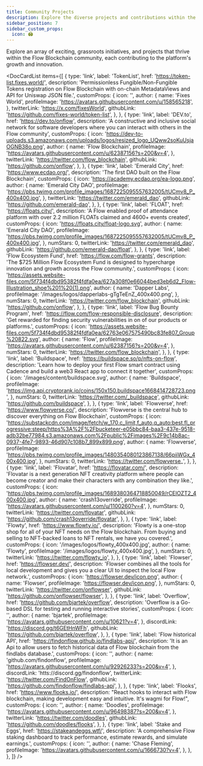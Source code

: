 ```yaml
---
title: Community Projects
description: Explore the diverse projects and contributions within the Flow Blockchain community.
sidebar_position: 7
sidebar_custom_props:
  icon: 🏟️
---
```



Explore an array of exciting, grassroots initiatives, and projects that thrive within the Flow Blockchain community, each contributing to the platform's growth and innovation.

<DocCardList
  items={[
    {
      type: 'link',
      label: 'TokenList',
      href: 'https://token-list.fixes.world/',
      description:
        'Permissionless Fungible/Non-Fungible Tokens registration on Flow Blockchain with on-chain MetadataViews and API for Uniswap JSON file.',
      customProps: {
        icon: '',
        author: {
          name: 'Fixes World',
          profileImage: 'https://avatars.githubusercontent.com/u/158565218',
        },
        twitterLink: 'https://x.com/fixesWorld',
        githubLink: 'https://github.com/fixes-world/token-list',
      },
    },
    {
      type: 'link',
      label: 'DEV.to',
      href: 'https://dev.to/onflow',
      description:
        'A constructive and inclusive social network for software developers where you can interact with others in the Flow community',
      customProps: {
        icon: 'https://dev-to-uploads.s3.amazonaws.com/uploads/logos/resized_logo_UQww2soKuUsjaOGNB38o.png',
        author: {
          name: 'Flow Blockchain',
          profileImage:
            'https://avatars.githubusercontent.com/u/62387156?s=200&v=4',
        },
        twitterLink: 'https://twitter.com/flow_blockchain',
        githubLink: 'https://github.com/onflow',
      },
    },
    {
      type: 'link',
      label: 'Emerald City',
      href: 'https://www.ecdao.org/',
      description: 'The first DAO built on the Flow Blockchain',
      customProps: {
        icon: 'https://academy.ecdao.org/ea-logo.png',
        author: {
          name: 'Emerald City DAO',
          profileImage:
            'https://pbs.twimg.com/profile_images/1687225095557632005/tUCmv8_P_400x400.jpg',
        },
        twitterLink: 'https://twitter.com/emerald_dao',
        githubLink: 'https://github.com/emerald-dao',
      },
    },
    {
      type: 'link',
      label: 'FLOAT',
      href: 'https://floats.city/',
      description:
        'A Flow enabled proof of attendance platform with over 2.2 million FLOATs claimed and 4600+ events created',
      customProps: {
        icon: 'https://floats.city/float-logo.svg',
        author: {
          name: 'Emerald City DAO',
          profileImage:
            'https://pbs.twimg.com/profile_images/1687225095557632005/tUCmv8_P_400x400.jpg',
        },
        numStars: 0,
        twitterLink: 'https://twitter.com/emerald_dao',
        githubLink: 'https://github.com/emerald-dao/float',
      },
    },
    {
      type: 'link',
      label: 'Flow Ecosystem Fund',
      href: 'https://flow.com/flow-grants',
      description:
        'The $725 Million Flow Ecosystem Fund is designed to hypercharge innovation and growth across the Flow community.',
      customProps: {
        icon: 'https://assets.website-files.com/5f734f4dbd95382f4fdfa0ea/627a308f0e66044bed3eb6d2_Flow-Illustration_shoe%201%20(1).png',
        author: {
          name: 'Dapper Labs',
          profileImage: '/images/logos/dapperlabs-gTgTeEnZ_400x400.png',
        },
        numStars: 0,
        twitterLink: 'https://twitter.com/flow_blockchain',
        githubLink: 'https://github.com/onflow',
      },
    },
    {
      type: 'link',
      label: 'Flow Bug Bounty Program',
      href: 'https://flow.com/flow-responsible-disclosure',
      description:
        'Get rewarded for finding security vulnerabilities in on of our products or platforms.',
      customProps: {
        icon: 'https://assets.website-files.com/5f734f4dbd95382f4fdfa0ea/62763e067575490bc83fe807_Group%20822.svg',
        author: {
          name: 'Flow',
          profileImage:
            'https://avatars.githubusercontent.com/u/62387156?s=200&v=4',
        },
        numStars: 0,
        twitterLink: 'https://twitter.com/flow_blockchain',
      },
    },
    {
      type: 'link',
      label: 'Buildspace',
      href: 'https://buildspace.so/p/nfts-on-flow',
      description:
        'Learn how to deploy your first Flow smart contract using Cadence and build a web3 React app to connect it together',
      customProps: {
        icon: '/images/content/buildspace.svg',
        author: {
          name: 'Buildspace',
          profileImage:
            'https://img.api.cryptorank.io/coins/150x150.buildspace1668414728723.png',
        },
        numStars: 0,
        twitterLink: 'https://twitter.com/_buildspace',
        githubLink: 'https://github.com/buildspace',
      },
    },
    {
      type: 'link',
      label: 'Flowverse',
      href: 'https://www.flowverse.co/',
      description:
        'Flowverse is the central hub to discover everything on Flow Blockchain',
      customProps: {
        icon: 'https://substackcdn.com/image/fetch/w_170,c_limit,f_auto,q_auto:best,fl_progressive:steep/https%3A%2F%2Fbucketeer-e05bbc84-baa3-437e-9518-adb32be77984.s3.amazonaws.com%2Fpublic%2Fimages%2F9c14b8ac-0937-4fe7-9893-46d907c108b7_899x899.png',
        author: {
          name: 'Flowverse',
          profileImage:
            'https://pbs.twimg.com/profile_images/1480354080123867138/66piiWGx_400x400.jpg',
        },
        numStars: 0,
        twitterLink: 'https://twitter.com/flowverse_',
      },
    },
    {
      type: 'link',
      label: 'Flovatar',
      href: 'https://flovatar.com/',
      description:
        'Flovatar is a next generation NFT creativity platform where people can become creator and make their characters with any combination they like.',
      customProps: {
        icon: 'https://pbs.twimg.com/profile_images/1689380364718850049/rCElOZT2_400x400.jpg',
        author: {
          name: 'crash13override',
          profileImage: 'https://avatars.githubusercontent.com/u/1100260?v=4',
        },
        numStars: 0,
        twitterLink: 'https://twitter.com/flovatar',
        githubLink: 'https://github.com/crash13override/flovatar',
      },
    },
    {
      type: 'link',
      label: 'Flowty',
      href: 'https://www.flowty.io/',
      description:
        'Flowty is a one-stop shop for all of your NFT needs on the Flow blockchain. From buying and selling to NFT-backed loans to NFT rentals, we have you covered.',
      customProps: {
        icon: '/images/logos/flowty_400x400.jpg',
        author: {
          name: 'Flowty',
          profileImage: '/images/logos/flowty_400x400.jpg',
        },
        numStars: 0,
        twitterLink: 'https://twitter.com/flowty_io',
      },
    },
    {
      type: 'link',
      label: 'Flowser',
      href: 'https://flowser.dev/',
      description:
        'Flowser combines all the tools for local development and gives you a clear UI to inspect the local Flow network.',
      customProps: {
        icon: 'https://flowser.dev/icon.png',
        author: {
          name: 'Flowser',
          profileImage: 'https://flowser.dev/icon.png',
        },
        numStars: 0,
        twitterLink: 'https://twitter.com/onflowser',
        githubLink: 'https://github.com/onflowser/flowser',
      },
    },
    {
      type: 'link',
      label: 'Overflow',
      href: 'https://github.com/bjartek/overflow',
      description:
        'Overflow is a Go-based DSL for testing and running interactive stories',
      customProps: {
        icon: '',
        author: {
          name: 'bjartek',
          profileImage: 'https://avatars.githubusercontent.com/u/10621?v=4',
        },
        discordLink: 'https://discord.gg/t6GEtHnWFh',
        githubLink: 'https://github.com/bjartek/overflow',
      },
    },
    {
      type: 'link',
      label: 'Flow historical API',
      href: 'https://findonflow.github.io/findlabs-api/',
      description:
        'It is an Api to allow users to fetch historical data of Flow blockchain from the findlabs database.',
      customProps: {
        icon: '',
        author: {
          name: 'github.com/findonflow',
          profileImage:
            'https://avatars.githubusercontent.com/u/92926233?s=200&v=4',
        },
        discordLink: 'htts://discord.gg/findonflow',
        twitterLink: 'https://twitter.com/FindOnFlow',
        githubLink: 'https://github.com/findonflow/findlabs-api',
      },
    },
    {
      type: 'link',
      label: 'Flooks',
      href: 'https://www.flooks.io/',
      description:
        "React hooks to interact with Flow blockchain, making development easy and intuitive. It's wagmi for Flow!",
      customProps: {
        icon: '',
        author: {
          name: 'Doodles',
          profileImage:
            'https://avatars.githubusercontent.com/u/96498387?s=200&v=4',
        },
        twitterLink: 'https://twitter.com/doodles',
        githubLink: 'https://github.com/doodles/flooks',
      },
    },
    {
      type: 'link',
      label: 'Stake and Eggs',
      href: 'https://stakeandeggs.wtf/',
      description:
        'A comprehensive Flow staking dashboard to track performance, estimate rewards, and simulate earnings.',
      customProps: {
        icon: '',
        author: {
          name: 'Chase Fleming',
          profileImage: 'https://avatars.githubusercontent.com/u/1666730?v=4',
        },
      },
    },
  ]}
/>
